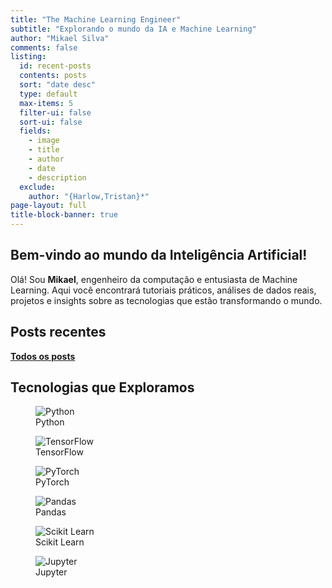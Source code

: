 ```yaml
---
title: "The Machine Learning Engineer"
subtitle: "Explorando o mundo da IA e Machine Learning"
author: "Mikael Silva"
comments: false
listing: 
  id: recent-posts
  contents: posts
  sort: "date desc"
  type: default
  max-items: 5
  filter-ui: false
  sort-ui: false
  fields: 
    - image
    - title
    - author
    - date
    - description
  exclude: 
    author: "{Harlow,Tristan}*"
page-layout: full
title-block-banner: true
---
```

::: {.hero-section}
## Bem-vindo ao mundo da Inteligência Artificial!

Olá! Sou **Mikael**, engenheiro da computação e entusiasta de Machine Learning. Aqui você encontrará tutoriais práticos, análises de dados reais, projetos e insights sobre as tecnologias que estão transformando o mundo.
:::

## Posts recentes

:::{#recent-posts}
:::

::: {.text-center}
**[Todos os posts](all_posts.qmd)**
:::


## Tecnologias que Exploramos

::: {.grid}
::: {.g-col-md-2}
![Python](https://img.shields.io/badge/-Python-3776AB?style=for-the-badge&logo=python&logoColor=white)
:::

::: {.g-col-md-2}
![TensorFlow](https://img.shields.io/badge/-TensorFlow-FF6F00?style=for-the-badge&logo=tensorflow&logoColor=white)
:::

::: {.g-col-md-2}
![PyTorch](https://img.shields.io/badge/-PyTorch-EE4C2C?style=for-the-badge&logo=pytorch&logoColor=white)
:::

::: {.g-col-md-2}
![Pandas](https://img.shields.io/badge/-Pandas-150458?style=for-the-badge&logo=pandas&logoColor=white)
:::

::: {.g-col-md-2}
![Scikit Learn](https://img.shields.io/badge/-Scikit_Learn-F7931E?style=for-the-badge&logo=scikit-learn&logoColor=white)
:::

::: {.g-col-md-2}
![Jupyter](https://img.shields.io/badge/-Jupyter-F37626?style=for-the-badge&logo=jupyter&logoColor=white)
:::
:::

